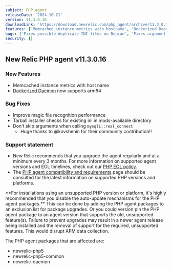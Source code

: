 ```yaml
---
subject: PHP agent
releaseDate: '2024-10-21'
version: 11.3.0.16
downloadLink: 'https://download.newrelic.com/php_agent/archive/11.3.0.16'
features: ['Memcached instance metrics with hostname', 'Dockerized Daemon supports arm64']
bugs: ['Fixes possible duplicate INI files on Debian', 'Fixes argument skipping during mysqli::real_connect']
security: []
---
```


## New Relic PHP agent v11.3.0.16

### New Features

* Memcached instance metrics with host name
* [Dockerized Daemon](https://github.com/newrelic/newrelic-php-daemon-docker) now supports arm64

### Bug Fixes

* Improve magic file recognition performance
* Tarball installer checks for existing ini in mods-available directory
* Don't skip arguments when calling `mysqli::real_connect`
  * Huge thanks to @kovshenin for their community contribution!!

### Support statement

* New Relic recommends that you upgrade the agent regularly and at a minimum every 3 months. For more information on supported agent versions and EOL timelines, check out our [PHP EOL policy](https://docs.newrelic.com/docs/apm/agents/php-agent/getting-started/php-agent-eol-policy/).
* The [PHP agent compatibility and requirements](https://docs.newrelic.com/docs/apm/agents/php-agent/getting-started/php-agent-compatibility-requirements/) page should be consulted for the latest information on supported PHP versions and platforms.

<Callout variant="important">
  **For installations using an unsupported PHP version or platform, it's highly recommended that you disable the auto-update mechanisms for the PHP agent packages.** This can be done by adding the PHP agent packages to an exclusion list for package upgrades. Or you could version pin the PHP agent package to an agent version that supports the old, unsupported feature(s). Failure to prevent upgrades may result in a newer agent release being installed and the removal of support for the required, unsupported features. This would disrupt APM data collection.

  The PHP agent packages that are affected are:

  * newrelic-php5
  * newrelic-php5-common
  * newrelic-daemon
</Callout>
